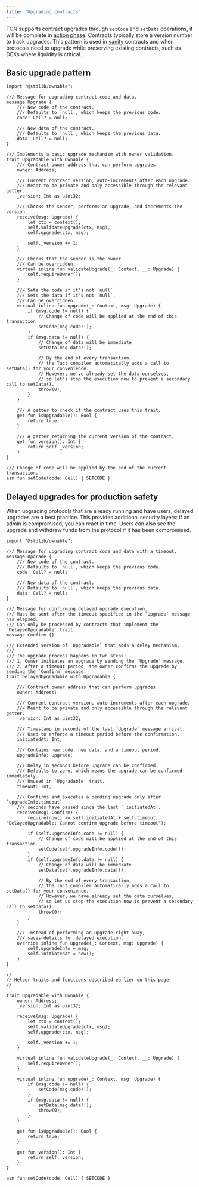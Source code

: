 ```yaml
---
title: "Upgrading contracts"
---
```


TON supports contract upgrades through `setCode` and `setData` operations, it will be complete in [action phase](/foundations/phases#action-phase). Contracts typically store a version number to track upgrades. This pattern is used in [vanity](/techniques/vanity) contracts and when protocols need to upgrade while preserving existing contracts, such as DEXs where liquidity is critical.

## Basic upgrade pattern

```tact Tact
import "@stdlib/ownable";

/// Message for upgrading contract code and data.
message Upgrade {
    /// New code of the contract.
    /// Defaults to `null`, which keeps the previous code.
    code: Cell? = null;

    /// New data of the contract.
    /// Defaults to `null`, which keeps the previous data.
    data: Cell? = null;
}

/// Implements a basic upgrade mechanism with owner validation.
trait Upgradable with Ownable {
    /// Contract owner address that can perform upgrades.
    owner: Address;

    /// Current contract version, auto-increments after each upgrade.
    /// Meant to be private and only accessible through the relevant getter.
    _version: Int as uint32;

    /// Checks the sender, performs an upgrade, and increments the version.
    receive(msg: Upgrade) {
        let ctx = context();
        self.validateUpgrade(ctx, msg);
        self.upgrade(ctx, msg);

        self._version += 1;
    }

    /// Checks that the sender is the owner.
    /// Can be overridden.
    virtual inline fun validateUpgrade(_: Context, __: Upgrade) {
        self.requireOwner();
    }

    /// Sets the code if it's not `null`.
    /// Sets the data if it's not `null`.
    /// Can be overridden.
    virtual inline fun upgrade(_: Context, msg: Upgrade) {
        if (msg.code != null) {
            // Change of code will be applied at the end of this transaction
            setCode(msg.code!!);
        }
        if (msg.data != null) {
            // Change of data will be immediate
            setData(msg.data!!);

            // By the end of every transaction,
            // the Tact compiler automatically adds a call to setData() for your convenience.
            // However, we've already set the data ourselves,
            // so let's stop the execution now to prevent a secondary call to setData().
            throw(0);
        }
    }

    /// A getter to check if the contract uses this trait.
    get fun isUpgradable(): Bool {
        return true;
    }

    /// A getter returning the current version of the contract.
    get fun version(): Int {
        return self._version;
    }
}

/// Change of code will be applied by the end of the current transaction.
asm fun setCode(code: Cell) { SETCODE }
```

## Delayed upgrades for production safety

When upgrading protocols that are already running and have users, delayed upgrades are a best practice. This provides additional security layers: if an admin is compromised, you can react in time. Users can also see the upgrade and withdraw funds from the protocol if it has been compromised.

```tact
import "@stdlib/ownable";

/// Message for upgrading contract code and data with a timeout.
message Upgrade {
    /// New code of the contract.
    /// Defaults to `null`, which keeps the previous code.
    code: Cell? = null;

    /// New data of the contract.
    /// Defaults to `null`, which keeps the previous data.
    data: Cell? = null;
}

/// Message for confirming delayed upgrade execution.
/// Must be sent after the timeout specified in the `Upgrade` message has elapsed.
/// Can only be processed by contracts that implement the `DelayedUpgradable` trait.
message Confirm {}

/// Extended version of `Upgradable` that adds a delay mechanism.
///
/// The upgrade process happens in two steps:
/// 1. Owner initiates an upgrade by sending the `Upgrade` message.
/// 2. After a timeout period, the owner confirms the upgrade by sending the `Confirm` message.
trait DelayedUpgradable with Upgradable {

    /// Contract owner address that can perform upgrades.
    owner: Address;

    /// Current contract version, auto-increments after each upgrade.
    /// Meant to be private and only accessible through the relevant getter.
    _version: Int as uint32;

    /// Timestamp in seconds of the last `Upgrade` message arrival.
    /// Used to enforce a timeout period before the confirmation.
    initiatedAt: Int;

    /// Contains new code, new data, and a timeout period.
    upgradeInfo: Upgrade;

    /// Delay in seconds before upgrade can be confirmed.
    /// Defaults to zero, which means the upgrade can be confirmed immediately.
    /// Unused in `Upgradable` trait.
    timeout: Int;

    /// Confirms and executes a pending upgrade only after `upgradeInfo.timeout`
    /// seconds have passed since the last `_initiatedAt`.
    receive(msg: Confirm) {
        require(now() >= self.initiatedAt + self.timeout, "DelayedUpgradable: Cannot confirm upgrade before timeout");

        if (self.upgradeInfo.code != null) {
            // Change of code will be applied at the end of this transaction
            setCode(self.upgradeInfo.code!!);
        }
        if (self.upgradeInfo.data != null) {
            // Change of data will be immediate
            setData(self.upgradeInfo.data!!);

            // By the end of every transaction,
            // the Tact compiler automatically adds a call to setData() for your convenience.
            // However, we have already set the data ourselves,
            // so let us stop the execution now to prevent a secondary call to setData().
            throw(0);
        }
    }

    /// Instead of performing an upgrade right away,
    /// saves details for delayed execution.
    override inline fun upgrade(_: Context, msg: Upgrade) {
        self.upgradeInfo = msg;
        self.initiatedAt = now();
    }
}

//
// Helper traits and functions described earlier on this page
//

trait Upgradable with Ownable {
    owner: Address;
    _version: Int as uint32;

    receive(msg: Upgrade) {
        let ctx = context();
        self.validateUpgrade(ctx, msg);
        self.upgrade(ctx, msg);

        self._version += 1;
    }

    virtual inline fun validateUpgrade(_: Context, __: Upgrade) {
        self.requireOwner();
    }

    virtual inline fun upgrade(_: Context, msg: Upgrade) {
        if (msg.code != null) {
            setCode(msg.code!!);
        }
        if (msg.data != null) {
            setData(msg.data!!);
            throw(0);
        }
    }

    get fun isUpgradable(): Bool {
        return true;
    }

    get fun version(): Int {
        return self._version;
    }
}

asm fun setCode(code: Cell) { SETCODE }
```
